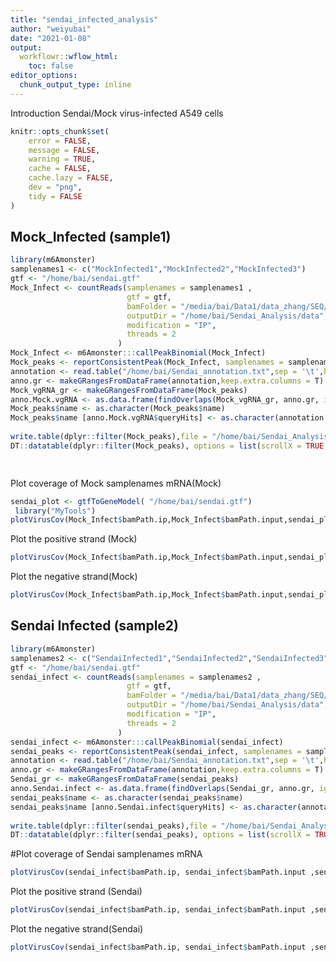 ```yaml
---
title: "sendai_infected_analysis"
author: "weiyubai"
date: "2021-01-08"
output:
  workflowr::wflow_html:
    toc: false
editor_options:
  chunk_output_type: inline
---
```

Introduction
Sendai/Mock virus-infected A549 cells 

```r
knitr::opts_chunk$set(
	error = FALSE,
	message = FALSE,
	warning = TRUE,
	cache = FALSE,
	cache.lazy = FALSE,
	dev = "png",
	tidy = FALSE
)
```
## Mock_Infected (sample1)
```r
library(m6Amonster)
samplenames1 <- c("MockInfected1","MockInfected2","MockInfected3")
gtf <- "/home/bai/sendai.gtf"
Mock_Infect <- countReads(samplenames = samplenames1 ,
                          gtf = gtf,
                          bamFolder = "/media/bai/Data1/data_zhang/SEQ/result/sendai/MeRIP/sort",
                          outputDir = "/home/bai/Sendai_Analysis/data",
                          modification = "IP",
                          threads = 2
                        )
Mock_Infect <- m6Amonster:::callPeakBinomial(Mock_Infect)
Mock_peaks <- reportConsistentPeak(Mock_Infect, samplenames = samplenames1 )
annotation <- read.table("/home/bai/Sendai_annotation.txt",sep = '\t',header = T)
anno.gr <- makeGRangesFromDataFrame(annotation,keep.extra.columns = T)
Mock_vgRNA_gr <- makeGRangesFromDataFrame(Mock_peaks)
anno.Mock.vgRNA <- as.data.frame(findOverlaps(Mock_vgRNA_gr, anno.gr, ignore.strand = T) )
Mock_peaks$name <- as.character(Mock_peaks$name)
Mock_peaks$name [anno.Mock.vgRNA$queryHits] <- as.character(annotation[anno.Mock.vgRNA$subjectHits,"gene"])
 
write.table(dplyr::filter(Mock_peaks),file = "/home/bai/Sendai_Analysis/data/Mocksamplenames1_peaks.xls", sep = "\t",col.names = T,row.names = F,quote = F)
DT::datatable(dplyr::filter(Mock_peaks), options = list(scrollX = TRUE, keys = TRUE, pageLength = 10),rownames = F)

 
```
Plot coverage of Mock samplenames mRNA(Mock)
```r
sendai_plot <- gtfToGeneModel( "/home/bai/sendai.gtf")
 library("MyTools")
plotVirusCov(Mock_Infect$bamPath.ip,Mock_Infect$bamPath.input,sendai_plot,libraryType = "opposite",center = mean,annotation)+scale_fill_discrete(name = "IP",labels = c("Genome","anti-Genome"))+ xlab("Genome location") + ylab("Normalized coverage") + scale_colour_discrete(name = "INPUT",labels = c("Genome","anti-Genome"))+theme(legend.text = element_text(color = "black",size = 18), legend.title = element_text(color = "black",size = 20),axis.text = element_text(color = "black",size = 18),axis.title = element_text(color = "black",size = 20) )
```
Plot the positive strand (Mock)
```r
plotVirusCov(Mock_Infect$bamPath.ip,Mock_Infect$bamPath.input,sendai_plot,libraryType = "opposite",center = mean,annotation, hideStrand = "-")+scale_fill_discrete(name = "IP",labels = c("anti-Genome"))+ xlab("Genome location") + ylab("Normalized coverage") + scale_colour_discrete(name = "INPUT",labels = c("anti-Genome"))+theme(legend.text = element_text(color = "black",size = 18), legend.title = element_text(color = "black",size = 20),axis.text = element_text(color = "black",size = 18),axis.title = element_text(color = "black",size = 20) )
```
Plot the negative strand(Mock)
```r
plotVirusCov(Mock_Infect$bamPath.ip,Mock_Infect$bamPath.input,sendai_plot,libraryType = "opposite",center = mean,annotation, hideStrand = "+")+scale_fill_discrete(name = "IP",labels = c("Genome"))+ xlab("Genome location") + ylab("Normalized coverage") + scale_colour_discrete(name = "INPUT",labels = c("Genome"))+theme(legend.text = element_text(color = "black",size = 18), legend.title = element_text(color = "black",size = 20),axis.text = element_text(color = "black",size = 18),axis.title = element_text(color = "black",size = 20) )
```
## Sendai Infected (sample2)
```r
library(m6Amonster)
samplenames2 <- c("SendaiInfected1","SendaiInfected2","SendaiInfected3")
gtf <- "/home/bai/sendai.gtf"
sendai_infect <- countReads(samplenames = samplenames2 ,
                          gtf = gtf,
                          bamFolder = "/media/bai/Data1/data_zhang/SEQ/result/sendai/MeRIP/sort",
                          outputDir = "/home/bai/Sendai_Analysis/data",
                          modification = "IP",
                          threads = 2
                        )
sendai_infect <- m6Amonster:::callPeakBinomial(sendai_infect)
sendai_peaks <- reportConsistentPeak(sendai_infect, samplenames = samplenames2 )
annotation <- read.table("/home/bai/Sendai_annotation.txt",sep = '\t',header = T)
anno.gr <- makeGRangesFromDataFrame(annotation,keep.extra.columns = T)
Sendai_gr <- makeGRangesFromDataFrame(sendai_peaks)
anno.Sendai.infect <- as.data.frame(findOverlaps(Sendai_gr, anno.gr, ignore.strand = T) )
sendai_peaks$name <- as.character(sendai_peaks$name)
sendai_peaks$name [anno.Sendai.infect$queryHits] <- as.character(annotation[anno.Sendai.infect$subjectHits,"gene"])
 
write.table(dplyr::filter(sendai_peaks),file = "/home/bai/Sendai_Analysis/data/sendaisamplenames2_peaks.xls", sep = "\t",col.names = T,row.names = F,quote = F)
DT::datatable(dplyr::filter(sendai_peaks), options = list(scrollX = TRUE, keys = TRUE, pageLength = 10),rownames = F)
```
#Plot coverage of Sendai samplenames mRNA
```r


plotVirusCov(sendai_infect$bamPath.ip, sendai_infect$bamPath.input ,sendai_plot,libraryType = "opposite",center = mean,annotation)+scale_fill_discrete(name = "IP",labels = c("mRNA","anti-Genome"))+ xlab("Genome location") + ylab("Normalized coverage") + scale_colour_discrete(name = "INPUT",labels = c("mRNA","anti-Genome"))+theme(legend.text = element_text(color = "black",size = 18), legend.title = element_text(color = "black",size = 20),axis.text = element_text(color = "black",size = 18),axis.title = element_text(color = "black",size = 20) )
```
Plot the positive strand (Sendai)
```r
plotVirusCov(sendai_infect$bamPath.ip, sendai_infect$bamPath.input ,sendai_plot,libraryType = "opposite",center = mean,annotation, hideStrand = "-")+scale_fill_discrete(name = "IP",labels = c("mRNA"))+ xlab("Genome location") + ylab("Normalized coverage") + scale_colour_discrete(name = "INPUT",labels = c("mRNA"))+theme(legend.text = element_text(color = "black",size = 18), legend.title = element_text(color = "black",size = 20),axis.text = element_text(color = "black",size = 18),axis.title = element_text(color = "black",size = 20) )
```
Plot the negative strand(Sendai)
```r
plotVirusCov(sendai_infect$bamPath.ip, sendai_infect$bamPath.input ,sendai_plot,libraryType = "opposite",center = mean,annotation, hideStrand = "+")+scale_fill_discrete(name = "IP",labels = c("anti-Genome"))+ xlab("Genome location") + ylab("Normalized coverage") + scale_colour_discrete(name = "INPUT",labels = c("anti-Genome"))+theme(legend.text = element_text(color = "black",size = 18), legend.title = element_text(color = "black",size = 20),axis.text = element_text(color = "black",size = 18),axis.title = element_text(color = "black",size = 20) )
```



